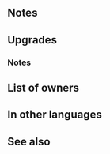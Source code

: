 {{Weapon Infobox
|tagid=SID_颯弓ミュルグレ
|intID=2983
|userVersion1=Bow
|userVersion2=Arrow
|userVersion3=Gleam
|userVersion4=Upgrade Gleam
|exclusive=1
|weaponType=Bow
|cost=400
|might=14
|range=2
|effectiveness=Flying
|effect=Effective against flying foes. If unit initiates combat or is within 2 spaces of an ally, grants Atk/Spd+5 to unit during combat, and also, if unit's Spd ≥ foe's Spd+5, foe cannot counterattack.
|statModifiers=0,14,0,0,0
|required=-
|refinePaths=default
|refineSP=400
|refineMedals=500
|refineDews=200
|tagidExtraSkill1=一
|effectSkill1=At start of combat, if unit's HP ≥ 25%, grants Atk/Spd+5 to unit during combat and unit's first attack during combat deals damage = 15% of unit's Spd, and also, if unit initiates combat and attacks, deals 7 damage to target and foes within 2 spaces of target after combat.
|iconSkill1=Quick Mulagir W.png
|properties=
}}
==Notes==
{{IfUnitInitiates}}
{{Temporary buffs}}
{{Prevent counterattacks}}
==Upgrades==
{{Weapon Upgrade List}}
===Notes===
{{DamageBoost}}
{{Out of combat damage}}
==List of owners==
{{Skill Hero List}}
==In other languages==
{{OtherLanguages
|japanese=颯弓ミュルグレ
|german=Schneller Mulagir
|spanishEU=Mulagir veloz
|spanishLA=Mulagir veloz
|french=Mulagir vif
|italian=Mulagir rapido
|chineseTW=颯弓妙爾葛雷
|portuguese=Mulagir veloz
}}
==See also==
{{See also skills|cond=WikiName LIKE '%Mulagir%' OR Description LIKE '%if unit\'s Spd ≥ foe\'s Spd+%foe cannot counterattack%' OR Description LIKE '%deals damage = 15\% of unit\'s Spd%' OR Description LIKE '%if unit%attacks%deals%damage to target and foes within 2 spaces of target after combat%'}}
{{Weapons Navbox}}